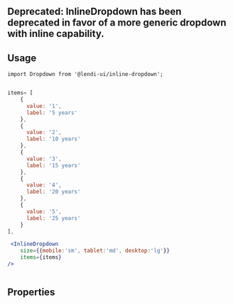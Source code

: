 
<div style={{ padding: '1rem 3rem', background: '#fff3f5', border: '1px solid #ff1c4a', marginBottom: '2rem', borderRadius: '6px' }}>
  <h2 style={{ color: '#ff1c4a', fontFamily: "'Cabin', sans-serif", fontWeight: '500' }}>Deprecated: InlineDropdown has been deprecated in favor of a more generic dropdown with inline capability.</h2>
</div>

## Usage

```
import Dropdown from '@lendi-ui/inline-dropdown';
```

```jsx

items= [
    {
      value: '1',
      label: '5 years'
    },
    {
      value: '2',
      label: '10 years'
    },
    {
      value: '3',
      label: '15 years'
    },
    {
      value: '4',
      label: '20 years'
    },
    {
      value: '5',
      label: '25 years'
    }
],

 <InlineDropdown
    size={{mobile:'sm', tablet:'md', desktop:'lg'}}
    items={items}
/>



```

## Properties

<PropTable>
  <PropTable.Entry name="size" type={'"lg" | "md" | "sm"'} defaultValue="md" description="the inline-dropdown size"/>
  <PropTable.Entry name="items*" type="[{value: string, label: string}]" description="an object array with 'value' and 'label' that display in this component"/>
</PropTable>
